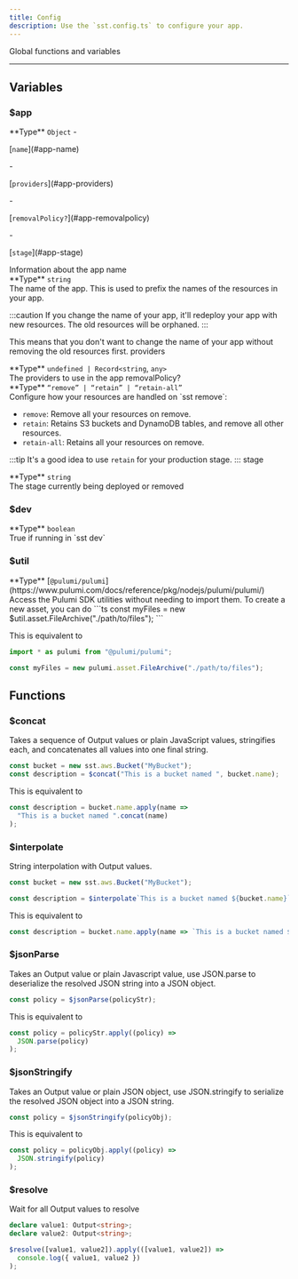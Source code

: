 ```yaml
---
title: Config
description: Use the `sst.config.ts` to configure your app.
---
```



<div class="tsdoc">

<Section type="about">
Global functions and variables
</Section>

---

## Variables

### $app
<Segment>
<Section type="parameters">
<InlineSection>
**Type** <code class="primitive">Object</code>
</InlineSection>
- <p>[<code class="key">name</code>](#app-name)</p>
- <p>[<code class="key">providers</code>](#app-providers)</p>
- <p>[<code class="key">removalPolicy?</code>](#app-removalpolicy)</p>
- <p>[<code class="key">stage</code>](#app-stage)</p>
</Section>
Information about the app
</Segment>
<NestedTitle id="app-name" Tag="h4" parent="$app.">name</NestedTitle>
<Segment>
<Section type="parameters">
<InlineSection>
**Type** <code class="primitive">string</code>
</InlineSection>
</Section>
The name of the app. This is used to prefix the names of the resources in your app.

:::caution
If you change the name of your app, it'll redeploy your app with new resources. The old resources will be orphaned.
:::

This means that you don't want to change the name of your app without removing the old resources first.
</Segment>
<NestedTitle id="app-providers" Tag="h4" parent="$app.">providers</NestedTitle>
<Segment>
<Section type="parameters">
<InlineSection>
**Type** <code class="primitive">undefined</code><code class="symbol"> | </code><code class="primitive">Record</code><code class="symbol">&lt;</code><code class="primitive">string</code>, <code class="primitive">any</code><code class="symbol">&gt;</code>
</InlineSection>
</Section>
The providers to use in the app
</Segment>
<NestedTitle id="app-removalpolicy" Tag="h4" parent="$app.">removalPolicy?</NestedTitle>
<Segment>
<Section type="parameters">
<InlineSection>
**Type** <code class="symbol">&ldquo;</code><code class="primitive">remove</code><code class="symbol">&rdquo;</code><code class="symbol"> | </code><code class="symbol">&ldquo;</code><code class="primitive">retain</code><code class="symbol">&rdquo;</code><code class="symbol"> | </code><code class="symbol">&ldquo;</code><code class="primitive">retain-all</code><code class="symbol">&rdquo;</code>
</InlineSection>
</Section>
Configure how your resources are handled on `sst remove`:

- `remove`: Remove all your resources on remove.
- `retain`: Retains S3 buckets and DynamoDB tables, and remove all other resources.
- `retain-all`: Retains all your resources on remove.

:::tip
It's a good idea to use `retain` for your production stage.
:::
</Segment>
<NestedTitle id="app-stage" Tag="h4" parent="$app.">stage</NestedTitle>
<Segment>
<Section type="parameters">
<InlineSection>
**Type** <code class="primitive">string</code>
</InlineSection>
</Section>
The stage currently being deployed or removed
</Segment>

### $dev
<Segment>
<Section type="parameters">
<InlineSection>
**Type** <code class="primitive">boolean</code>
</InlineSection>
</Section>
True if running in `sst dev`
</Segment>

### $util
<Segment>
<Section type="parameters">
<InlineSection>
**Type** [<code class="type">@pulumi/pulumi</code>](https://www.pulumi.com/docs/reference/pkg/nodejs/pulumi/pulumi/)
</InlineSection>
</Section>
Access the Pulumi SDK utilities without needing to import them.
To create a new asset, you can do
```ts
const myFiles = new $util.asset.FileArchive("./path/to/files");
```

This is equivalent to
```ts
import * as pulumi from "@pulumi/pulumi";

const myFiles = new pulumi.asset.FileArchive("./path/to/files");
```
</Segment>

## Functions

### $concat
<Segment>
Takes a sequence of Output values or plain JavaScript values, stringifies each,
and concatenates all values into one final string.

```ts
const bucket = new sst.aws.Bucket("MyBucket");
const description = $concat("This is a bucket named ", bucket.name);
```

This is equivalent to
```ts
const description = bucket.name.apply(name =>
  "This is a bucket named ".concat(name)
);
```
</Segment>

### $interpolate
<Segment>
String interpolation with Output values.

```ts
const bucket = new sst.aws.Bucket("MyBucket");

const description = $interpolate`This is a bucket named ${bucket.name}`;
```

This is equivalent to
```ts
const description = bucket.name.apply(name => `This is a bucket named ${name}`);
```
</Segment>

### $jsonParse
<Segment>
Takes an Output value or plain Javascript value, use JSON.parse to deserialize
the resolved JSON string into a JSON object.

```ts
const policy = $jsonParse(policyStr);
```

This is equivalent to
```ts
const policy = policyStr.apply((policy) =>
  JSON.parse(policy)
);
```
</Segment>

### $jsonStringify
<Segment>
Takes an Output value or plain JSON object, use JSON.stringify to serialize
the resolved JSON object into a JSON string.

```ts
const policy = $jsonStringify(policyObj);
```

This is equivalent to
```ts
const policy = policyObj.apply((policy) =>
  JSON.stringify(policy)
);
```
</Segment>

### $resolve
<Segment>
Wait for all Output values to resolve

```ts
declare value1: Output<string>;
declare value2: Output<string>;

$resolve([value1, value2]).apply(([value1, value2]) =>
  console.log({ value1, value2 })
);
```
</Segment>
</div>